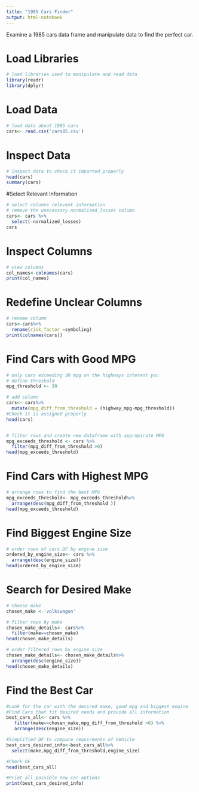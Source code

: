 ---
title: "1985 Cars Finder"
output: html-notebook
---

Examine a 1985 cars data frame and manipulate data to find the perfect car.

# Load Libraries

```{r message=FALSE, warning=FALSE, error=TRUE}
# load libraries used to manipulate and read data
library(readr)
library(dplyr)

```

# Load Data

```{r error=TRUE}
# load data about 1985 cars
cars<- read.csv('cars85.csv')

```

# Inspect Data

```{r error=TRUE}
# inspect data to check it imported properly
head(cars)
summary(cars)

```

#Select Relevant Information

```{r error=TRUE}
# select columns relevent information
# remove the unecessary normalized_losses column 
cars<- cars %>%
  select(-normalized_losses)
cars

```

# Inspect Columns

```{r error=TRUE}
# view columns
col_names<-colnames(cars)
print(col_names)
```

# Redefine Unclear Columns

```{r error=TRUE}
# rename column
cars<-cars%>%
  rename(risk_factor =symboling)
print(colnames(cars))

```

# Find Cars with Good MPG

```{r error=TRUE}
# only cars exceeding 30 mpg on the highways interest you
# define threshold
mpg_threshold <- 30

# add column
cars<- cars%>% 
  mutate(mpg_diff_from_threshold = (highway_mpg-mpg_threshold))
#Check it is assigned properly
head(cars)



```

```{r error=TRUE}
# filter rows and create new dataframe with appropirate MPG
mpg_exceeds_threshold <- cars %>%
  filter(mpg_diff_from_threshold >0)
head(mpg_exceeds_threshold)

```

# Find Cars with Highest MPG

```{r error=TRUE}
# arrange rows to find the best MPG
mpg_exceeds_threshold<- mpg_exceeds_threshold%>%
  arrange(desc(mpg_diff_from_threshold ))
head(mpg_exceeds_threshold)

```

# Find Biggest Engine Size

```{r error=TRUE}
# order rows of cars DF by engine size
ordered_by_engine_size<- cars %>%
  arrange(desc(engine_size))
head(ordered_by_engine_size)


```

# Search for Desired Make

```{r error=TRUE}
# choose make
chosen_make <-'volkswagen'

# filter rows by make
chosen_make_details<- cars%>%
  filter(make==chosen_make)
head(chosen_make_details)

# order filtered rows by engine size
chosen_make_details<- chosen_make_details%>%
  arrange(desc(engine_size))
head(chosen_make_details)
```

# Find the Best Car

```{r error=TRUE}
#Look for the car with the desired make, good mpg and biggest engine
#Find Cars that fit desired needs and provide all information
best_cars_all<- cars %>% 
   filter(make==chosen_make,mpg_diff_from_threshold >0) %>%
   arrange(desc(engine_size)) 

#Simplified DF to compare requiremnts of Vehicle
best_cars_desired_info<-best_cars_all%>%
  select(make,mpg_diff_from_threshold,engine_size)

#Check DF
head(best_cars_all)

#Print all possible new car options
print(best_cars_desired_info)
```
